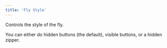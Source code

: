 ```yaml
---
title: 'Fly Style'
---
```


Controls the style of the fly.

You can either do hidden buttons (the default), visible buttons, or a hidden zipper.
